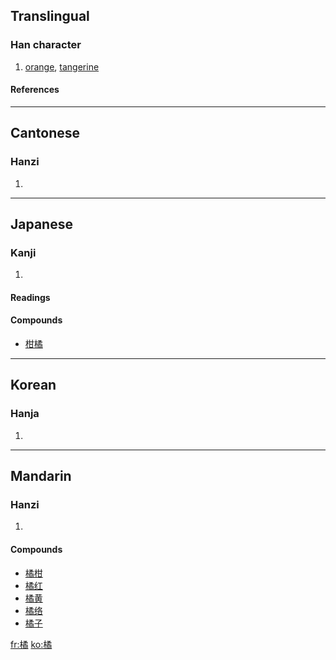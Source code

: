 ==Translingual==
===Han character===
{{Han char|rn=75|rad=木|as=12|sn=16|four=4792<sub>7</sub>|canj=木弓竹月 (DNHB)}}
# [[orange]], [[tangerine]]
====References====
{{Han ref|kx=0553.270|dkj=15551|dj=0942.100|hdz=21297.080|uh=6A58|ud=27224|bh=BEEF|bd=48879}}

----
==Cantonese==
===Hanzi===
{{yue-hanzi|jyut=|y=gwat1}}
# {{defn|Cantonese}}

----
==Japanese==
===Kanji===
{{ja-kanji|grade=|rs=木12}}
# {{defn|Japanese}} 
====Readings====
{{ja-readings|on=[[きつ]] (kitsu)|kun=[[たちばな]] (tachibana)}}

====Compounds====
*[[柑橘]]

----
==Korean==
===Hanja===
{{ko-hanja|hangeul=귤|eumhun=|rv=gyul|mr=kyul|y=kyul}}
# {{defn|Korean}}

----
==Mandarin==
===Hanzi===
{{cmn-hanzi|pin=[[jú]] ([[ju2]])|wg=chü<sup>2</sup>}}
# {{defn|Mandarin}}

====Compounds====
*[[橘柑]]
*[[橘红]]
*[[橘黄]]
*[[橘络]]
*[[橘子]]

[[fr:橘]]
[[ko:橘]]